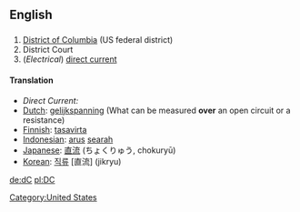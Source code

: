 ==English==
[[Category:United States]]

==={{Initialism}}===
# [[District of Columbia]] (US federal district)
# District Court
# (''Electrical'') [[direct current]] 

====Translation====
*''Direct Current:''
*[[Dutch]]: [[gelijkspanning]] (What can be measured '''over''' an open circuit or a resistance)
*[[Finnish]]: [[tasavirta]]
*[[Indonesian]]: [[arus]] [[arah|searah]]
*[[Japanese]]: [[直流]] (ちょくりゅう, chokuryū)
*[[Korean]]: [[직류]] [直流] (jikryu)

[[de:dC]]
[[pl:DC]]